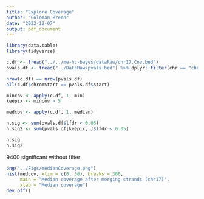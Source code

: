 ```yaml
---
title: "Explore Coverage"
author: "Coleman Breen"
date: "2022-12-07"
output: pdf_document
---
```


```r
library(data.table)
library(tidyverse)

c.df <- fread("../../me-hc-bayes/dataRaw/chr17.Cov.bed")
pvals.df <- fread("../DataRaw/pvals.bed") %>% dplyr::filter(chr == "chr17")

nrow(c.df) == nrow(pvals.df)
all(c.df$chromStart == pvals.df$start)
```

```r

mincov <- apply(c.df, 1, min)
keepix <- mincov > 5

medcov <- apply(c.df, 1, median)

n.sig <- sum(pvals.df$lfdr < 0.05)
n.sig2 <- sum(pvals.df[keepix, ]$lfdr < 0.05)

n.sig
n.sig2

```

9400 significant without filter
```r
png("../Figs/medianCoverage.png")
hist(medcov, xlim = c(0, 50), breaks = 300,
     main = "Median coverage after merging strands (chr17)",
     xlab = "Median coverage")
dev.off()
```


